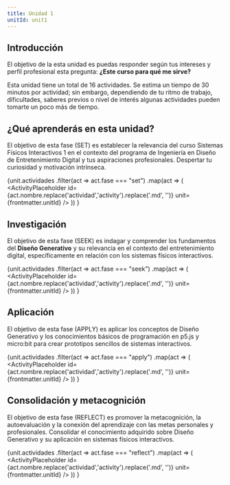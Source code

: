 ```yaml
---
title: Unidad 1
unitId: unit1
---
```




## Introducción

El objetivo de la esta unidad es puedas responder según tus intereses y perfil 
profesional esta pregunta: **¿Este curso para qué me sirve?**

Esta unidad tiene un total de 16 actividades. Se estima un tiempo de 30 minutos 
por actividad; sin embargo, dependiendo de tu ritmo de trabajo, dificultades, 
saberes previos o nivel de interés algunas actividades pueden tomarte un poco 
más de tiempo.

## ¿Qué aprenderás en esta unidad?

El objetivo de esta fase (SET) es establecer la relevancia del curso Sistemas 
Físicos Interactivos 1 en el contexto del programa de Ingeniería en Diseño de 
Entretenimiento Digital y tus aspiraciones profesionales. Despertar tu  
curiosidad y motivación intrínseca.


{unit.actividades
  .filter(act => act.fase === "set")
  .map(act => (
    <ActivityPlaceholder 
      id={act.nombre.replace('actividad','activity').replace('.md', '')} 
      unit={frontmatter.unitId} 
    />
  ))
}

## Investigación

El objetivo de esta fase (SEEK) es indagar y comprender los fundamentos del 
**Diseño Generativo** y su relevancia en el contexto del entretenimiento digital, 
específicamente en relación con los sistemas físicos interactivos.

{unit.actividades
  .filter(act => act.fase === "seek")
  .map(act => (
    <ActivityPlaceholder 
      id={act.nombre.replace('actividad','activity').replace('.md', '')} 
      unit={frontmatter.unitId}
    />
  ))
}

## Aplicación

El objetivo de esta fase (APPLY) es aplicar los conceptos de Diseño Generativo 
y los conocimientos básicos de programación en p5.js y micro:bit para crear 
prototipos sencillos de sistemas interactivos.

{unit.actividades
  .filter(act => act.fase === "apply")
  .map(act => (
    <ActivityPlaceholder 
      id={act.nombre.replace('actividad','activity').replace('.md', '')} 
      unit={frontmatter.unitId} 
    />
  ))
}

## Consolidación y metacognición

El objetivo de esta fase (REFLECT) es promover la metacognición, la autoevaluación y la 
conexión del aprendizaje con las metas personales y profesionales. Consolidar el 
conocimiento adquirido sobre Diseño Generativo y su aplicación en sistemas físicos interactivos.

{unit.actividades
  .filter(act => act.fase === "reflect")
  .map(act => (
    <ActivityPlaceholder 
      id={act.nombre.replace('actividad','activity').replace('.md', '')} 
      unit={frontmatter.unitId} 
    />
  ))
}




